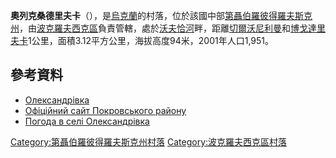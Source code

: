 {{coord|47|58|11|N|36|14|10|E|scale:30000_region:UA|display=title}}

'''奧列克桑德里夫卡'''（{{lang-uk|Олександрівка}}），是[[烏克蘭|烏克蘭]]的村落，位於該國中部[[第聶伯羅彼得羅夫斯克州|第聶伯羅彼得羅夫斯克州]]，由[[波克羅夫西克區|波克羅夫西克區]]負責管轄，處於[[沃夫恰河|沃夫恰河]]畔，距離[[切爾沃尼利曼_(波克羅夫西克區)|切爾沃尼利曼]]和[[博戈達里夫卡_(波克羅夫西克區)|博戈達里夫卡]]1公里，面積3.12平方公里，海拔高度94米，2001年人口1,951。

==參考資料==
* [http://gska2.rada.gov.ua/pls/z7502/A005?rdat1=29.01.2010&rf7571=6112 Олександрівка]{{dead link|date=2017年12月 |bot=InternetArchiveBot |fix-attempted=yes }}
* [http://www.pokrov-rn.dp.gov.ua/ Офіційний сайт Покровського району] {{Wayback|url=http://www.pokrov-rn.dp.gov.ua/ |date=20210117101606 }}
* [http://weather.in.ua/ua/dnepropetrovskaja/18727 Погода в селі Олександрівка] {{Wayback|url=http://weather.in.ua/ua/dnepropetrovskaja/18727 |date=20160607083328 }}

{{DEFAULTSORT:Олександрівка}}
[[Category:第聶伯羅彼得羅夫斯克州村落|Category:第聶伯羅彼得羅夫斯克州村落]]
[[Category:波克羅夫西克區村落|Category:波克羅夫西克區村落]]


{{Dnipropetrovsk-geo-stub}}